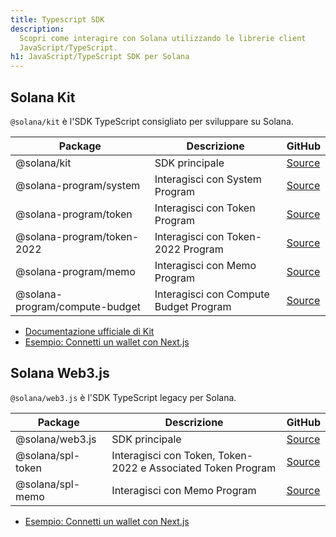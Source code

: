 ```yaml
---
title: Typescript SDK
description:
  Scopri come interagire con Solana utilizzando le librerie client
  JavaScript/TypeScript.
h1: JavaScript/TypeScript SDK per Solana
---
```


## Solana Kit

`@solana/kit` è l'SDK TypeScript consigliato per sviluppare su Solana.

| Package                        | Descrizione                            | GitHub                                                                          |
| ------------------------------ | -------------------------------------- | ------------------------------------------------------------------------------- |
| @solana/kit                    | SDK principale                         | [Source](https://github.com/anza-xyz/kit)                                       |
| @solana-program/system         | Interagisci con System Program         | [Source](https://github.com/solana-program/system/tree/main/clients/js)         |
| @solana-program/token          | Interagisci con Token Program          | [Source](https://github.com/solana-program/token/tree/main/clients/js)          |
| @solana-program/token-2022     | Interagisci con Token-2022 Program     | [Source](https://github.com/solana-program/token-2022/tree/main/clients/js)     |
| @solana-program/memo           | Interagisci con Memo Program           | [Source](https://github.com/solana-program/memo/tree/main/clients/js)           |
| @solana-program/compute-budget | Interagisci con Compute Budget Program | [Source](https://github.com/solana-program/compute-budget/tree/main/clients/js) |

- [Documentazione ufficiale di Kit](https://www.solanakit.com/)
- [Esempio: Connetti un wallet con Next.js](/docs/frontend/kit)

## Solana Web3.js

`@solana/web3.js` è l'SDK TypeScript legacy per Solana.

| Package           | Descrizione                                                  | GitHub                                                                             |
| ----------------- | ------------------------------------------------------------ | ---------------------------------------------------------------------------------- |
| @solana/web3.js   | SDK principale                                               | [Source](https://github.com/solana-foundation/solana-web3.js)                      |
| @solana/spl-token | Interagisci con Token, Token-2022 e Associated Token Program | [Source](https://github.com/solana-program/token-2022/tree/main/clients/js-legacy) |
| @solana/spl-memo  | Interagisci con Memo Program                                 | [Source](https://github.com/solana-program/memo/tree/main/clients/js-legacy)       |

- [Esempio: Connetti un wallet con Next.js](/developers/cookbook/wallets/connect-wallet-react)
